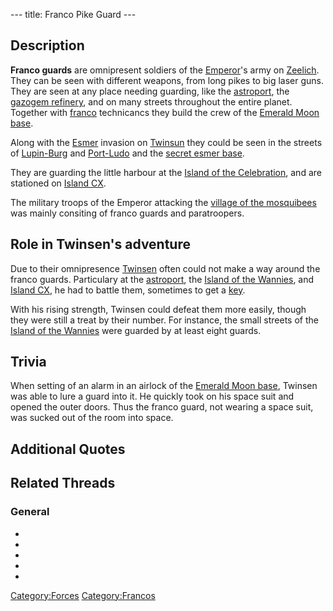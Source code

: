 ---
title: Franco Pike Guard
---

{{Enemy|
Name=Franco guard with pike|
Image=KNLUNE.jpg|
Strength=Green/Red|
Reaction=Moves sideways|
Recovery=Fast|
Rate=Fast|
Damage=Little|
Range=Short|
Speed=Medium}}

{{Quote|
Quote=This is a well organized planet: soldiers everywhere, law and order, discipline, clean streets.|
Character=[[Adelaïde]]}}

==Description==
'''Franco guards''' are omnipresent soldiers of the [[Emperor]]'s army on [[Zeelich]]. They can be seen with different weapons, from long pikes to big laser guns. They are seen at any place needing guarding, like the [[astroport]], the [[gazogem refinery]], and on many streets throughout the entire planet. Together with [[franco]] technicancs they build the crew of the [[Emerald Moon base]].

Along with the [[Esmer]] invasion on [[Twinsun]] they could be seen in the streets of [[Lupin-Burg]] and [[Port-Ludo]] and the [[secret esmer base]].

They are guarding the little harbour at the [[Island of the Celebration]], and are stationed on [[Island CX]].

The military troops of the Emperor attacking the [[village of the mosquibees]] was mainly consiting of franco guards and paratroopers.

==Role in Twinsen's adventure==
Due to their omnipresence [[Twinsen]] often could not make a way around the franco guards. Particulary at the [[astroport]], the [[Island of the Wannies]], and [[Island CX]], he had to battle them, sometimes to get a [[key]].

With his rising strength, Twinsen could defeat them more easily, though they were still a treat by their number. For instance, the small streets of the [[Island of the Wannies]] were guarded by at least eight guards.

==Trivia==
When setting of an alarm in an airlock of the [[Emerald Moon base]], Twinsen was able to lure a guard into it. He quickly took on his space suit and opened the outer doors. Thus the franco guard, not wearing a space suit, was sucked out of the room into space.

==Additional Quotes==
{{Quote|
Quote=Hi, pal! Hey, is that you who brought on all this military? They don't look all that strong, if you ask me. In my day, it was different. They fed us firefly tarts, that really built us up<nowiki>!!!</nowiki>|
Character=The old [[wannie]] in the [[village of the wannies]]}}

{{Quote|
Quote=I'm sorry sir you may not enter here. It is restricted to the astroport personnel.|
Character=A franco guard}}

==Related Threads==
===General===
* {{thread|id=11244|title=Sucked into space}}
* {{thread|id=4634|title=Yellow Fraco Guards}}
* {{thread|id=6222|title=For those interested to see what a cell-shaded LBA would look like}}
* {{thread|id=4683|title=Franco Guards, hey they are diffrent!}}
* {{thread|id=4682|title=Do you think that Fraco guards are Clones?}}

[[Category:Forces]]
[[Category:Francos]]